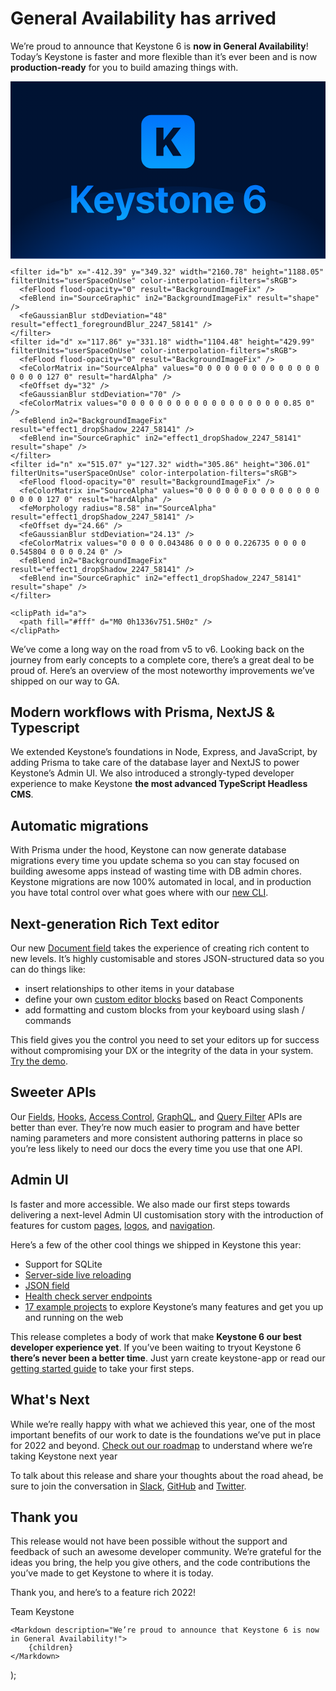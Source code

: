 
# General Availability has arrived <Emoji symbol="🎉" alt="Party popper" />

We’re proud to announce that Keystone 6 is **now in General Availability**! Today’s Keystone is faster and more flexible than it’s ever been and is now **production-ready** for you to build amazing things with. <Emoji symbol="🚀" alt="Rocket" />

<svg viewBox="0 0 1336 752" fill="none" xmlns="http://www.w3.org/2000/svg">
  <g clip-path="url(#a)">
    <path fill="url(#bg)" d="M0 0h1336v751.5H0z" />
    <g filter="url(#b)">
      <path d="M1652.39 943.93c0 274.73-440.73 497.44-984.39 497.44s-984.4-222.71-984.4-497.44S124.35 446.48 668 446.48c413.93-20.07 984.39 222.72 984.39 497.45Z" fill="url(#blob)" />
    </g>
    <g filter="url(#d)">
      <path d="M282.04 557.38v-35.32l10.81-12.97 34.28 48.29h28.9l-45.72-64.3 42.76-51.26h-26.9l-43.4 52.7h-.73v-52.7h-24.18v115.56h24.18Z" fill="url(#keystone)" />
      <path d="M397.2 486.99c10.4 0 17.53 7.52 18.01 18.5h-36.43c.8-10.74 8.17-18.5 18.42-18.5Zm18.33 44.12c-2.16 6.57-8.72 10.81-17.3 10.81-11.93 0-19.7-8.4-19.7-20.66v-1.44h59.19v-7.13c0-26.1-15.78-43-40.77-43-25.38 0-41.4 17.78-41.4 45.16 0 27.47 15.86 44.37 42.29 44.37 21.22 0 36.6-11.3 39.15-28.11h-21.46Z" fill="url(#keystone)" />
      <path d="M459.5 589.17c21.94 0 32.67-7.85 40.04-29.87l29.54-87.77h-24.66l-18.26 67.1h-.4l-18.26-67.1h-25.7l29.87 85.93c.16.32-.72 3.76-.72 4.08-1.6 6.8-5.85 9.53-14.42 9.53-.88 0-5.12 0-5.84-.16v18.02c.72.16 8 .24 8.8.24Z" fill="url(#keystone)" />
      <path d="M535.65 496.76c0 12.65 8.33 21.14 24.58 24.82l15.86 3.52c7.69 1.85 10.57 4.25 10.57 8.57 0 5.6-5.37 9.13-14.25 9.13-9.3 0-14.98-4.16-16.1-11.37H533.5c1.28 16.74 15.37 27.79 38.28 27.79 22.66 0 38.2-11.13 38.2-28.03 0-12.81-6.97-19.62-24.2-23.46l-16.4-3.53c-7.53-1.76-11.22-4.64-11.22-8.88 0-5.53 5.29-9.21 13.38-9.21 8.64 0 14.17 4.24 14.65 11.13h21.54c-.32-16.66-14.33-27.55-35.87-27.55-22.03 0-36.2 10.73-36.2 27.07Z" fill="url(#keystone)" />
      <path d="M627.9 451.75v19.78h-12.1v17.62h12.1v45.08c0 16.74 7.85 23.47 28.03 23.47 4.72 0 8.73-.4 11.13-.97v-17.21c-1.44.24-3.6.4-5.69.4-6.88 0-10.09-3.12-10.09-9.7v-41.07h15.86v-17.62h-15.86v-19.78H627.9Z" fill="url(#keystone)" />
      <path d="M718.07 559.22c25.94 0 42.52-16.58 42.52-44.85 0-27.86-16.82-44.68-42.52-44.68-25.7 0-42.52 16.9-42.52 44.68 0 28.2 16.57 44.85 42.52 44.85Zm0-17.86c-11.53 0-18.82-9.69-18.82-26.9 0-17.06 7.45-26.91 18.82-26.91 11.37 0 18.74 9.85 18.74 26.9 0 17.22-7.29 26.91-18.74 26.91Z" fill="url(#keystone)" />
      <path d="M772.68 557.38h23.38v-49.25c0-11.13 6.65-18.82 17.14-18.82 10.5 0 15.78 6.4 15.78 17.62v50.45h23.38v-55.34c0-20.1-10.73-32.1-29.79-32.1-13.21 0-22.26 6.24-26.83 16.89h-.48v-15.3h-22.58v85.85Z" fill="url(#keystone)" />
      <path d="M905.7 486.99c10.4 0 17.53 7.52 18 18.5h-36.43c.8-10.74 8.17-18.5 18.42-18.5Zm18.33 44.12c-2.16 6.57-8.73 10.81-17.3 10.81-11.93 0-19.7-8.4-19.7-20.66v-1.44h59.18v-7.13c0-26.1-15.77-43-40.76-43-25.38 0-41.4 17.78-41.4 45.16 0 27.47 15.86 44.37 42.28 44.37 21.22 0 36.6-11.3 39.16-28.11h-21.46Z" fill="url(#keystone)" />
      <path d="M1037.98 560.02c25.87 0 44.36-17.06 44.36-40.84 0-21.94-16.25-38.12-38.19-38.12-14.74 0-26.11 7.53-30.75 18.82h-.48c-.56-26.1 9.2-41.56 25.3-41.56 9.05 0 16.5 5.12 18.82 12.81h23.78c-3.2-18.9-20.42-31.95-42.44-31.95-29.87 0-48.45 23.06-48.45 61.34 0 15.38 3.29 28.43 9.7 38.2 8.08 13.77 21.77 21.3 38.35 21.3Zm-.24-19.3a20.83 20.83 0 0 1-21.06-21.06c0-11.7 9.13-20.42 21.14-20.42 12.09 0 20.98 8.73 20.98 20.66 0 11.61-9.29 20.82-21.06 20.82Z" fill="url(#keystone)" />
    </g>
    <g filter="url(#n)">
      <path fill-rule="evenodd" clip-rule="evenodd" d="M597.21 142.33a42.49 42.49 0 0 0-42.47 42.5V326.5a42.49 42.49 0 0 0 42.47 42.5H738.8a42.49 42.49 0 0 0 42.47-42.5V184.83a42.49 42.49 0 0 0-42.47-42.5H597.2Zm51.63 139.68v33.87h-30.45V196.1h30.45v51.46h1.57l39.82-51.47h32.68l-41.39 52.88 43.8 66.9h-35.75l-30.2-47.23-10.53 13.37Z" fill="url(#logo)" />
    </g>
  </g>
  <defs>
    <linearGradient id="bg" x1="0" y1="0" x2="1336" y2="752" gradientUnits="userSpaceOnUse">
      <stop stop-color="hsl(218, 100%, 10%)">
      </stop>
      <stop offset="1" stop-color="hsl(218, 100%, 10%)">
      </stop>
    </linearGradient>
    <linearGradient id="keystone" x1="628" y1="416.32" x2="628" y2="578.07" gradientUnits="userSpaceOnUse">
      <stop stop-color="hsl(215, 100%, 50%)">
        <animate attributeName="stop-color" values="hsl(215, 100%, 50%);hsl(193, 100%, 35%);hsl(215, 100%, 50%)" dur="2s" repeatCount="indefinite"></animate>
      </stop>
      <stop offset="1" stop-color="hsl(193, 99%, 50%)">
        <animate attributeName="stop-color" values="hsl(203, 99%, 50%);hsl(168, 99%, 75%);hsl(203, 99%, 50%)" dur="2s" repeatCount="indefinite"></animate>
      </stop>
    </linearGradient>
    <linearGradient id="logo" x1="629.5" y1="102.94" x2="629.48" y2="392.42" gradientUnits="userSpaceOnUse">
      <stop stop-color="hsl(215, 100%, 50%)">
        <animate attributeName="stop-color" values="hsl(215, 100%, 50%);hsl(193, 100%, 35%);hsl(215, 100%, 50%)" dur="2s" repeatCount="indefinite"></animate>
      </stop>
      <stop offset="1" stop-color="#01C7FE">
        <animate attributeName="stop-color" values="hsl(203, 99%, 50%);hsl(168, 99%, 75%);hsl(203, 99%, 50%)" dur="2s" repeatCount="indefinite"></animate>
      </stop>
    </linearGradient>
    <radialGradient id="blob" cx="0" cy="0" r="1" gradientUnits="userSpaceOnUse" gradientTransform="rotate(-.29 202658.6 -129784.35) scale(861.614 640.89)">
      <stop stop-color="hsl(215, 100%, 49%)">
      </stop>
      <stop offset=".19" stop-color="hsl(215, 100%, 40%)" stop-opacity=".95">
      </stop>
      <stop offset="1" stop-color="hsl(215, 100%, 36%)" stop-opacity="0">
      </stop>
    </radialGradient>

    <filter id="b" x="-412.39" y="349.32" width="2160.78" height="1188.05" filterUnits="userSpaceOnUse" color-interpolation-filters="sRGB">
      <feFlood flood-opacity="0" result="BackgroundImageFix" />
      <feBlend in="SourceGraphic" in2="BackgroundImageFix" result="shape" />
      <feGaussianBlur stdDeviation="48" result="effect1_foregroundBlur_2247_58141" />
    </filter>
    <filter id="d" x="117.86" y="331.18" width="1104.48" height="429.99" filterUnits="userSpaceOnUse" color-interpolation-filters="sRGB">
      <feFlood flood-opacity="0" result="BackgroundImageFix" />
      <feColorMatrix in="SourceAlpha" values="0 0 0 0 0 0 0 0 0 0 0 0 0 0 0 0 0 0 127 0" result="hardAlpha" />
      <feOffset dy="32" />
      <feGaussianBlur stdDeviation="70" />
      <feColorMatrix values="0 0 0 0 0 0 0 0 0 0 0 0 0 0 0 0 0 0 0.85 0" />
      <feBlend in2="BackgroundImageFix" result="effect1_dropShadow_2247_58141" />
      <feBlend in="SourceGraphic" in2="effect1_dropShadow_2247_58141" result="shape" />
    </filter>
    <filter id="n" x="515.07" y="127.32" width="305.86" height="306.01" filterUnits="userSpaceOnUse" color-interpolation-filters="sRGB">
      <feFlood flood-opacity="0" result="BackgroundImageFix" />
      <feColorMatrix in="SourceAlpha" values="0 0 0 0 0 0 0 0 0 0 0 0 0 0 0 0 0 0 127 0" result="hardAlpha" />
      <feMorphology radius="8.58" in="SourceAlpha" result="effect1_dropShadow_2247_58141" />
      <feOffset dy="24.66" />
      <feGaussianBlur stdDeviation="24.13" />
      <feColorMatrix values="0 0 0 0 0.043486 0 0 0 0 0.226735 0 0 0 0 0.545804 0 0 0 0.24 0" />
      <feBlend in2="BackgroundImageFix" result="effect1_dropShadow_2247_58141" />
      <feBlend in="SourceGraphic" in2="effect1_dropShadow_2247_58141" result="shape" />
    </filter>

    <clipPath id="a">
      <path fill="#fff" d="M0 0h1336v751.5H0z" />
    </clipPath>

  </defs>
</svg>

We’ve come a long way on the road from v5 to v6. Looking back on the journey from early concepts to a complete core, there’s a great deal to be proud of. Here’s an overview of the most noteworthy improvements we’ve shipped on our way to GA.

## Modern workflows with Prisma, NextJS & Typescript

We extended Keystone’s foundations in Node, Express, and JavaScript, by adding Prisma to take care of the database layer and NextJS to power Keystone’s Admin UI. We also introduced a strongly-typed developer experience to make Keystone **the most advanced TypeScript Headless CMS**.

## Automatic migrations

With Prisma under the hood, Keystone can now generate database migrations every time you update schema so you can stay focused on building awesome apps instead of wasting time with DB admin chores. Keystone migrations are now 100% automated in local, and in production you have total control over what goes where with our [new CLI](../docs/guides/cli#command-line).

## Next-generation Rich Text editor

Our new [Document field](../docs/guides/document-fields) takes the experience of creating rich content to new levels. It’s highly customisable and stores JSON-structured data so you can do things like:

- insert relationships to other items in your database
- define your own [custom editor blocks](../docs/guides/document-fields#component-blocks) based on React Components
- add formatting and custom blocks from your keyboard using slash / commands

This field gives you the control you need to set your editors up for success without compromising your DX or the integrity of the data in your system. [Try the demo](../docs/guides/document-field-demo).

## Sweeter APIs

Our [Fields](../docs/apis/fields), [Hooks](../docs/apis/hooks), [Access Control](../docs/apis/access-control), [GraphQL](../docs/apis/graphql), and [Query Filter](../docs/apis/filters) APIs are better than ever. They’re now much easier to program and have better naming parameters and more consistent authoring patterns in place so you’re less likely to need our docs the every time you use that one API.

## Admin UI

Is faster and more accessible. We also made our first steps towards delivering a next-level Admin UI customisation story with the introduction of features for custom [pages](../docs/guides/custom-admin-ui-pages), [logos](../docs/guides/custom-admin-ui-logo), and [navigation](../docs/guides/custom-admin-ui-navigation).

Here’s a few of the other cool things we shipped in Keystone this year:

- Support for SQLite
- [Server-side live reloading](/releases/2021-11-02#server-side-live-reloading)
- [JSON field](../docs/apis/fields#json)
- [Health check server endpoints](../docs/apis/config#health-check)
- [17 example projects](../docs/examples) to explore Keystone’s many features and get you up and running on the web

This release completes a body of work that make **Keystone 6 our best developer experience yet**. If you’ve been waiting to tryout Keystone 6 **there’s never been a better time**. Just <InlineCode>yarn create keystone-app</InlineCode> or read our [getting started guide](../docs/walkthroughs/getting-started-with-create-keystone-app) to take your first steps.

## What's Next

While we’re really happy with what we achieved this year, one of the most important benefits of our work to date is the foundations we’ve put in place for 2022 and beyond. [Check out our roadmap](/updates/roadmap) to understand where we’re taking Keystone next year <Emoji symbol="🔮" alt="Crystal ball" />

To talk about this release and share your thoughts about the road ahead, be sure to join the conversation in [Slack](https://community.keystonejs.com/), [GitHub](https://github.com/keystonejs/keystone/discussions) and [Twitter](https://twitter.com/keystonejs). <Emoji symbol="❤️" alt="Love" />

## Thank you

This release would not have been possible without the support and feedback of such an awesome developer community. We’re grateful for the ideas you bring, the help you give others, and the code contributions the you’ve made to get Keystone to where it is today.

Thank you, and here’s to a feature rich 2022! <Emoji symbol="🥳" alt="Party" /> <Emoji symbol="❤️" alt="Love" />

Team Keystone

	<Markdown description="We’re proud to announce that Keystone 6 is now in General Availability!">
		{children}
	</Markdown>
);
